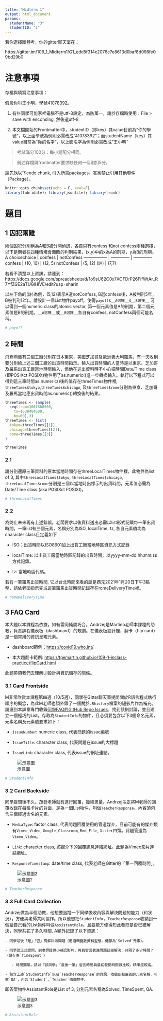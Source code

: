 ```yaml
---
title: "Midterm 1"
output: html_document
params:
  studentName: "3"
  studentID: "2"
---
```


若你選擇團體考，你的gitter聊天室在：

https://gitter.im/109_1_Midterm1/G1_edd5f314c2076c7e8613d0baf8d098fe09bd29b0


# 注意事項

存檔與填寫注意事項：

假設你叫王小明，學號41078392。

  1. 有些同學可能家裡電腦不是utf-8設定，為防萬一，請於存檔時使用：File > save with enconding, 然後選utf-8

  2. 本文檔開始的Frontmatter中，studentID（即key）其value目前為"你的學號"，以上面學號為例則必需改成"41078392"；而studentName（key）其value目前為"你的名字"，以上面名字為例則必需改成"王小明"
  
> 考試滿分100分：每小題配分相同。

> 前述存檔與frontmatter要求缺任何一個則扣5分。

請先執以下code chunk, 引入所需packages，答案禁止引用其他套件（Package）。
```r
knitr::opts_chunk$set(echo = F, eval=F)
library(lubridate); library(jsonlite); library(readr)
```

# 題目

## 1 囚犯兩難

兩個囚犯分別稱為A和B被分開偵訊，各自只有confess 和not confess兩種選擇，以下是兩者在四種情境會面臨的判刑結果，(x,y)中的x為A的刑期，y為B的刑期。
A choice\B choice | confess       | notConfess
----------------- | ------------- | -------------
confess           | (10, 10)      | (12, 5)
notConfess        | (5, 12) (註)     | (7,7)

若看不清楚以上資訊，請連到：https://docs.google.com/spreadsheets/d/1o9sU62C0x7XOFDrP26FifWtAr_R7YfZGE2aTUGlHlVE/edit?usp=sharin

以左下角的(註)為例，(5,12)表示A選notConfess, B選confess後，A被判刑5年，B被判刑12年。請設計一個List物件payoff，使得`payoff$__A選擇__$__B選擇__` 可以得到一個numeric class的atomic vector, 第一個元素值是A的刑期，第二個元素值是B的刑期。`__A選擇__`或`__B選擇__`各自有confess, notConfess兩個可能名稱。

```r
# payoff
```


## 2 時間

飛鳶陶藝有三個工廠分別在日本東京、美國芝加哥及歐洲義大利羅馬，有一天收到要分別給上述三個工廠的出貨時間指示。輸入出貨時間的人當時是以東京、芝加哥及羅馬出貨工廠當地時間輸入，但他在送出資料時不小心把時間Date/Time class (即POSIXct POSIXt)物件用了as.numeric()進一步轉換輸入。執行以下程式可以得到這三筆時間as.numeric()後的值存在threeTimes物件裡, `threeTimes$tokyo`,`threeTimes$chicago`, 及`threeTimes$rome`分別為東京、芝加哥及羅馬當地應出貨時間as.numeric()轉換後的結果。

```r
threeTimes <- sample(
  seq(from=1607868000,
    to=1639404000,
    by=60),3)
threeTimes <- list(
  tokyo=threeTimes[[1]],
  chicago=threeTimes[[2]],
  rome=threeTimes[[3]]
)

threeTimes
```

### 2.1

請分別還原三筆資料的原本當地時間存在threeLocalTimes物件裡，此物件為list of 3, 其中`threeLocalTimes$tokyo`, `threeLocalTimes$chicago`, `threeLocalTimes$rome`分別是三個以當地時出標示的出貨時間，元素值必需為Date/Time class (aka POSIXct POSIXt)。

```r
# threeLocalTimes
```


### 2.2

為防止未來再有上述錯誤，老闆要求以後資料送出必需以list形式記載每一筆出貨時間，一筆list有三個元素，名稱分別為ISO, localTime, tz, 各自元素值均為character class且定義如下

  * ISO：出貨時間以ISO8601加上出貨工廠當地時區資訊方式記錄
  
  * localTime: 以出貨工廠當地時區記錄的出貨時間，以yyyy-mm-dd hh:mm:ss方式記錄。
  
  * tz: 當地時區代碼。
  
若有一筆羅馬出貨時間, 它以台北時間來看的話是西元2021年1月20日下午3點整，請依老闆指示完成這筆羅馬出貨時間記錄存在romeDeliveryTime裡。

```r
# romeDeliveryTime
```


## 3 FAQ Card

本大題以本課程為依據，如有雷同純屬巧合。Andrzej是Martino老師本課程的助教，負責課程儀表板（dashboard）的規劃。在儀表板設計裡，翻卡（flip card）是一個常用的資訊呈現元素。

  * dashboard範例：<https://covid19.who.int/>
  
  * 本大題翻卡範例: <https://tpemartin.github.io/109-1-inclass-practice/flipCard.html>

此題帶領我們去理解UI設計與資訊儲存的關係。

### 3.1 Card Frontside

M非常欣賞本課程第四週（10/5週），同學在Gitter聊天室提問關於R語言程式執行順序的概念，為此M老師也額外錄了一個關於`.Rhistory`檔案的短影片作為補充。請進到本課堂專門收錄[同學FAQ的GitHub Repo Issues](https://github.com/tpemartin/109-1-inclass-practice/issues)，找到該則討論，並且建立一個輕巧的List，存取為`StudentInfo`的物件，且必須要包含以下3個命名元素，元素名稱及元素值要求如下：

  * `IssueNumber`: numeric class, 代表問題的issue編號
  
  * `IssueTitle`: character class, 代表問題在issue的大標題
  
  * `IssueLink`: character class, 代表issue的網址連結。

![示意圖](https://tpemartin.github.io/109-1-inclass-practice/FAQ_Card_Frontside.svg)

```r
# StudentInfo
```

### 3.2 Card Backside

同學提問後不久，茂廷老師就有進行回覆，幾經思量，Andrzej決定將M老師的回覆收錄在每張卡片的背面，是為一個List物件，叫做`TeacherResponse`。內容須包含三個經過命名的元素。


  * `MediaType`: factor class, 代表問題回覆使用的管道媒介，目前可能有的媒介類有`Vimeo_Video`, `Google_Classroom`, `Rmd_File`, `Gitter`四類。此題管道為`Vimeo_Video`。
  
  * `Link`: character class, 該媒介下的回覆訊息連結網址。此題為Vimeo影片連結網址。
  
  * `ResponseTimestamp`: date/time class, 代表老師在Gitter的「第一回覆時間」。
  
        
![示意圖2](https://tpemartin.github.io/109-1-inclass-practice/FAQ_Card_Backside.svg)

```r
# TeacherResponse
```

### 3.3 Full Card Collection

Andrzej做為半個助教，他想要追蹤一下同學吸收內容與解決問題的能力（和狀況），方便與老師共同協作。所以他想把`StudentInfo`，`TeacherResponse`收納到一個給自己看的List物件叫做`AssistantRole`。且要能方便得知此發問是否已被解決，同學共花了多久時間, A額外記錄了以下資訊：

    - 同學最後「是」「否」有解決該問題（用邏輯變數資料型態，儲存為`Solved`元素）。
    
    - 同學從正式提問，到老師提供小補充影片，再到留言表達問題已經解決，共隔了多少時間？（儲存為`TimeSpent`）
    
       - 時間間隔，請以「該同學」「最後一筆」留言時間與最初發問時間做比較，精準度較高。
       
    - 包含上述`StudentInfo`以及`TeacherResponse`的資訊，收錄到較廣義的元素名稱，叫做`QA`，內含`Student`,`Teacher`兩個物件。
    
即答案物件AssistantRole是List of 3, 分別元素名稱為Solved, TimeSpent, QA.
       
![示意圖3](https://tpemartin.github.io/109-1-inclass-practice/FAQ_Card_Ready.svg)

```r
# AssistantRole
```
